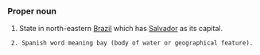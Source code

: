 ===Proper noun===
#State in north-eastern [[Brazil]] which has [[Salvador]] as its capital.

  2. Spanish word meaning bay (body of water or geographical feature).